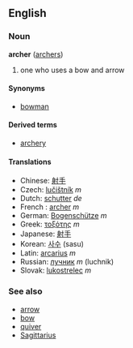 == English ==
=== Noun ===
'''archer''' ([[archers]])

# one who uses a bow and arrow

==== Synonyms ====
* [[bowman]]

====Derived terms====
*[[archery]]

==== Translations ====
*Chinese: [[射手]]
*Czech: [[lučištník]] ''m''
*Dutch: [[schutter]] ''de''
*French : [[archer]] ''m''
*German: [[Bogenschütze]] ''m''
*Greek: [[τοξότης]] ''m''
*Japanese: [[射手]]
*Korean: [[사수]] (sasu)
*Latin: [[arcarius]] ''m''
*Russian: [[лучник]] ''m'' (luchnik)
*Slovak: [[lukostrelec#Slovak|lukostrelec]] ''m''

===See also===
*[[arrow]]
*[[bow]]
*[[quiver]]
*[[Sagittarius]]